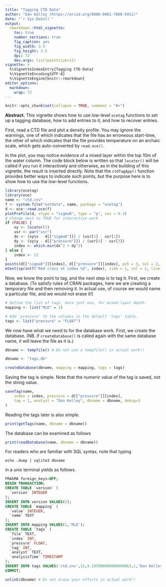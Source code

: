 ```yaml
---
title: "Tagging CTD Data"
author: "Dan Kelley (https://orcid.org/0000-0001-7808-5911)"
date: "`r Sys.Date()`"
output:
  rmarkdown::html_vignette:
    toc: true
    number_sections: true
    fig_caption: yes
    fig_width: 3.5
    fig_height: 3.5
    dpi: 72
    dev.args: list(pointsize=11)
vignette: >
  %\VignetteIndexEntry{Tagging CTD Data}
  %\VignetteEncoding{UTF-8}
  %\VignetteEngine{knitr::rmarkdown}
editor_options:
  markdown:
    wrap: 72
---
```


```r
knitr::opts_chunk$set(collapse = TRUE, comment = "#>")
```

**Abstract.** This vignette shows how to use low-level `ocetag` functions to
set up a tagging database, how to add entries to it, and how to recover
entries.

First, read a CTD file and plot a density profile. You may ignore the warnings,
one of which indicates that the file has an erroneous start-time, the other of
which indicates that the file provides temperature on an archaic scale, which
gets auto-converted by `read.oce()`.

In the plot, you may notice evidence of a mixed layer within the top 10m of the
water column. The code block below is written so that `locator()` will be
called if you run it interactively and otherwise, as in the building of this
vignette, the result is inserted directly. Note that the `ctdTagApp()` function
provides better ways to indicate such points, but the purpose here is to show
how to use the low-level functions.

```r
library(ocetag)
library(oce)
name <- "ctd.cnv"
f <- system.file("extdata", name, package = "ocetag")
d <- oce::read.oce(f)
plotProfile(d, xtype = "sigma0", type = "p", cex = 0.3)
# Change next to TRUE for interactive work
if (FALSE) {
    xy <- locator(1)
    usr <- par("usr")
    dx <- (xy$x - d[["sigma0"]]) / (usr[2] - usr[1])
    dy <- (xy$y - d[["pressure"]]) / (usr[4] - usr[3])
    index <- which.min(dx^2 + dy^2)
} else {
    index <- 12
}
points(d[["sigma0"]][index], d[["pressure"]][index], pch = 3, col = 2, cex = 2)
mtext(sprintf("Red cross at index %d", index), side = 1, col = 2, line = -1)
```

Now, we know the point to tag, and the next step is to tag it.  First, we
create a database.  (To satisfy rules of CRAN packages, here we are creating a
temporary file and then removing it. In actual use, of course we would name a
particular file, and we would not erase it!)

```r
# Define the list of tags, here just one, for mixed-layer depth.
mapping <- list("MLD" = 1)
```

```r
# Add 'pressure' to the columns in the default 'tags' table.
tags <- list("pressure" = "FLOAT")
```

We now have what we need to for the database work.  First, we create the
database.  (NB. if `createDatabase()` is called again with the same database
name, it will leave the file as it is.)

```r
dbname <- tempfile() # Do not use a tempfile() in actual work!!
```
```r
dbname <- "tags.db"
```
```r
createDatabase(dbname, mapping = mapping, tags = tags)
```

Saving the tag is simple. Note that the *numeric* value of the tag is
saved, *not* the string value.
```r
saveTag(name,
    index = index, pressure = d[["pressure"]][index],
    tag = 1, analyst = "Dan Kelley", dbname = dbname, debug=3
)
```

Reading the tags later is also simple.
```r
print(getTags(name, dbname = dbname))
```

The database can be examined as follows
```r
print(readDatabase(name, dbname = dbname))
```

For readers who are familiar with SQL syntax, note that typing
```
echo .dump | sqlite3 dbname
```
in a unix terminal yields as follows.
```sql
PRAGMA foreign_keys=OFF;
BEGIN TRANSACTION;
CREATE TABLE `version` (
  `version` INTEGER
);
INSERT INTO version VALUES(2);
CREATE TABLE `mapping` (
  `value` INTEGER,
  `name` TEXT
);
INSERT INTO mapping VALUES(1,'MLD');
CREATE TABLE `tags` (
  `file` TEXT,
  `index` INT,
  `pressure` FLOAT,
  `tag` INT,
  `analyst` TEXT,
  `analysisTime` TIMESTAMP
);
INSERT INTO tags VALUES('ctd.cnv',12,4.197000000000000063,1,'Dan Kelley',1713631216);
COMMIT;
```

```r
unlink(dbname) # Do not erase your efforts in actual work!!
```

